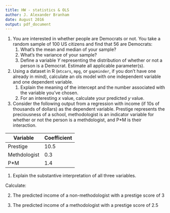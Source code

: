 ```yaml
---
title: HW - statistics & OLS
author: J. Alexander Branham
date: August 2016
output: pdf_document
---
```


1. You are interested in whether people are Democrats or not. You take
   a random sample of 100 US citizens and find that 56 are Democrats:
     1. What's the mean and median of your sample?
     2. What's the variance of your sample?
     3. Define a variable $Y$ representing the distribution of whether
        or not a person is a Democrat. Estimate all applicable
        parameter(s).
   
2. Using a dataset in R (`mtcars`, `mpg`, or `gapminder`, if you
   don't have one already in mind), calculate an ols model with one
   independent variable and one dependent variable. 
     1. Explain the meaning of the intercept and the number associated
        with the variable you've chosen.
     2. For an interesting $x$ value, calculate your predicted $y$
        value. 

3. Consider the following output from a regression with income (if 10s
of thousands of dollars) as the dependent variable. Prestige
represents the preciousness of a school, methodologist is an indicator
variable for whether or not the person is a methdologist, and P*M is
their interaction. 

| Variable     | Coefficient |
|--------------+-------------|
| Prestige     |        10.5 |
| Methdologist |         0.3 |
| P*M          |         1.4 |

1. Explain the substantive interpretation of all three variables. 

Calculate: 

2. The predicted income of a non-methodologist with a prestige score of 3

3. The predicted income of a methodologist with a prestige score of 2.5

